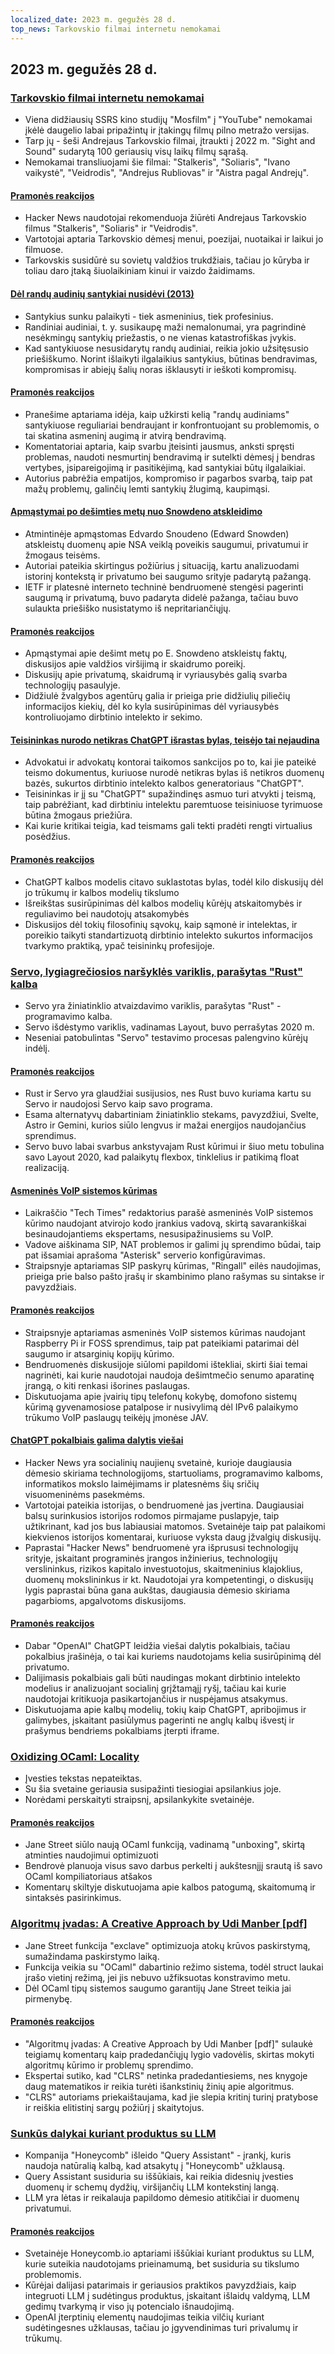 ```yaml
---
localized_date: 2023 m. gegužės 28 d.
top_news: Tarkovskio filmai internetu nemokamai
---
```


## 2023 m. gegužės 28 d.

### [Tarkovskio filmai internetu nemokamai](https://kottke.org/23/05/watch-tarkovskys-best-films-online-for-free)

- Viena didžiausių SSRS kino studijų "Mosfilm" į "YouTube" nemokamai įkėlė daugelio labai pripažintų ir įtakingų filmų pilno metražo versijas.
- Tarp jų - šeši Andrejaus Tarkovskio filmai, įtraukti į 2022 m. "Sight and Sound" sudarytą 100 geriausių visų laikų filmų sąrašą.
- Nemokamai transliuojami šie filmai: "Stalkeris", "Soliaris", "Ivano vaikystė", "Veidrodis", "Andrejus Rubliovas" ir "Aistra pagal Andrejų".

#### [Pramonės reakcijos](http://news.ycombinator.com/item?id=36096652)

- Hacker News naudotojai rekomenduoja žiūrėti Andrejaus Tarkovskio filmus "Stalkeris", "Soliaris" ir "Veidrodis".
- Vartotojai aptaria Tarkovskio dėmesį menui, poezijai, nuotaikai ir laikui jo filmuose.
- Tarkovskis susidūrė su sovietų valdžios trukdžiais, tačiau jo kūryba ir toliau daro įtaką šiuolaikiniam kinui ir vaizdo žaidimams.

#### [Dėl randų audinių santykiai nusidėvi (2013)](https://gist.github.com/gtallen1187/27a585fcf36d6e657db2)

- Santykius sunku palaikyti - tiek asmeninius, tiek profesinius.
- Randiniai audiniai, t. y. susikaupę maži nemalonumai, yra pagrindinė nesėkmingų santykių priežastis, o ne vienas katastrofiškas įvykis.
- Kad santykiuose nesusidarytų randų audiniai, reikia jokio užsitęsusio priešiškumo. Norint išlaikyti ilgalaikius santykius, būtinas bendravimas, kompromisas ir abiejų šalių noras išklausyti ir ieškoti kompromisų.

#### [Pramonės reakcijos](http://news.ycombinator.com/item?id=36093954)

- Pranešime aptariama idėja, kaip užkirsti kelią "randų audiniams" santykiuose reguliariai bendraujant ir konfrontuojant su problemomis, o tai skatina asmeninį augimą ir atvirą bendravimą.
- Komentatoriai aptaria, kaip svarbu įteisinti jausmus, anksti spręsti problemas, naudoti nesmurtinį bendravimą ir sutelkti dėmesį į bendras vertybes, įsipareigojimą ir pasitikėjimą, kad santykiai būtų ilgalaikiai.
- Autorius pabrėžia empatijos, kompromiso ir pagarbos svarbą, taip pat mažų problemų, galinčių lemti santykių žlugimą, kaupimąsi.

#### [Apmąstymai po dešimties metų nuo Snowdeno atskleidimo](https://www.ietf.org/archive/id/draft-farrell-tenyearsafter-00.html)

- Atmintinėje apmąstomas Edvardo Snoudeno (Edward Snowden) atskleistų duomenų apie NSA veiklą poveikis saugumui, privatumui ir žmogaus teisėms.
- Autoriai pateikia skirtingus požiūrius į situaciją, kartu analizuodami istorinį kontekstą ir privatumo bei saugumo srityje padarytą pažangą.
- IETF ir platesnė interneto techninė bendruomenė stengėsi pagerinti saugumą ir privatumą, buvo padaryta didelė pažanga, tačiau buvo sulaukta priešiško nusistatymo iš nepritariančiųjų.

#### [Pramonės reakcijos](http://news.ycombinator.com/item?id=36097082)

- Apmąstymai apie dešimt metų po E. Snowdeno atskleistų faktų, diskusijos apie valdžios viršijimą ir skaidrumo poreikį.
- Diskusijų apie privatumą, skaidrumą ir vyriausybės galią svarba technologijų pasaulyje.
- Didžiulė žvalgybos agentūrų galia ir prieiga prie didžiulių piliečių informacijos kiekių, dėl ko kyla susirūpinimas dėl vyriausybės kontroliuojamo dirbtinio intelekto ir sekimo.

#### [Teisininkas nurodo netikras ChatGPT išrastas bylas, teisėjo tai nejaudina](https://simonwillison.net/2023/May/27/lawyer-chatgpt/)

- Advokatui ir advokatų kontorai taikomos sankcijos po to, kai jie pateikė teismo dokumentus, kuriuose nurodė netikras bylas iš netikros duomenų bazės, sukurtos dirbtinio intelekto kalbos generatoriaus "ChatGPT".
- Teisininkas ir jį su "ChatGPT" supažindinęs asmuo turi atvykti į teismą, taip pabrėžiant, kad dirbtiniu intelektu paremtuose teisiniuose tyrimuose būtina žmogaus priežiūra.
- Kai kurie kritikai teigia, kad teismams gali tekti pradėti rengti virtualius posėdžius.

#### [Pramonės reakcijos](http://news.ycombinator.com/item?id=36097900)

- ChatGPT kalbos modelis citavo suklastotas bylas, todėl kilo diskusijų dėl jo trūkumų ir kalbos modelių tikslumo
- Išreikštas susirūpinimas dėl kalbos modelių kūrėjų atskaitomybės ir reguliavimo bei naudotojų atsakomybės
- Diskusijos dėl tokių filosofinių sąvokų, kaip sąmonė ir intelektas, ir poreikio taikyti standartizuotą dirbtinio intelekto sukurtos informacijos tvarkymo praktiką, ypač teisininkų profesijoje.

### [Servo, lygiagrečiosios naršyklės variklis, parašytas "Rust" kalba](https://servo.org/)

- Servo yra žiniatinklio atvaizdavimo variklis, parašytas "Rust" - programavimo kalba.
- Servo išdėstymo variklis, vadinamas Layout, buvo perrašytas 2020 m.
- Neseniai patobulintas "Servo" testavimo procesas palengvino kūrėjų indėlį.

#### [Pramonės reakcijos](http://news.ycombinator.com/item?id=36092852)

- Rust ir Servo yra glaudžiai susijusios, nes Rust buvo kuriama kartu su Servo ir naudojosi Servo kaip savo programa.
- Esama alternatyvų dabartiniam žiniatinklio stekams, pavyzdžiui, Svelte, Astro ir Gemini, kurios siūlo lengvus ir mažai energijos naudojančius sprendimus.
- Servo buvo labai svarbus ankstyvajam Rust kūrimui ir šiuo metu tobulina savo Layout 2020, kad palaikytų flexbox, tinklelius ir patikimą float realizaciją.

#### [Asmeninės VoIP sistemos kūrimas](https://www.sacredheartsc.com/blog/building-a-personal-voip-system/)

- Laikraščio "Tech Times" redaktorius parašė asmeninės VoIP sistemos kūrimo naudojant atvirojo kodo įrankius vadovą, skirtą savarankiškai besinaudojantiems ekspertams, nesusipažinusiems su VoIP.
- Vadove aiškinama SIP, NAT problemos ir galimi jų sprendimo būdai, taip pat išsamiai aprašoma "Asterisk" serverio konfigūravimas.
- Straipsnyje aptariamas SIP paskyrų kūrimas, "Ringall" eilės naudojimas, prieiga prie balso pašto įrašų ir skambinimo plano rašymas su sintakse ir pavyzdžiais.

#### [Pramonės reakcijos](http://news.ycombinator.com/item?id=36092718)

- Straipsnyje aptariamas asmeninės VoIP sistemos kūrimas naudojant Raspberry Pi ir FOSS sprendimus, taip pat pateikiami patarimai dėl saugumo ir atsarginių kopijų kūrimo.
- Bendruomenės diskusijoje siūlomi papildomi ištekliai, skirti šiai temai nagrinėti, kai kurie naudotojai naudoja dešimtmečio senumo aparatinę įrangą, o kiti renkasi išorines paslaugas.
- Diskutuojama apie įvairių tipų telefonų kokybę, domofono sistemų kūrimą gyvenamosiose patalpose ir nusivylimą dėl IPv6 palaikymo trūkumo VoIP paslaugų teikėjų įmonėse JAV.

#### [ChatGPT pokalbiais galima dalytis viešai](https://chat.openai.com/share/66169853-d00a-4b05-abce-8f82c6d8c868)

- Hacker News yra socialinių naujienų svetainė, kurioje daugiausia dėmesio skiriama technologijoms, startuoliams, programavimo kalboms, informatikos mokslo laimėjimams ir platesnėms šių sričių visuomeninėms pasekmėms.
- Vartotojai pateikia istorijas, o bendruomenė jas įvertina. Daugiausiai balsų surinkusios istorijos rodomos pirmajame puslapyje, taip užtikrinant, kad jos bus labiausiai matomos. Svetainėje taip pat palaikomi kiekvienos istorijos komentarai, kuriuose vyksta daug įžvalgių diskusijų.
- Paprastai "Hacker News" bendruomenė yra išprususi technologijų srityje, įskaitant programinės įrangos inžinierius, technologijų verslininkus, rizikos kapitalo investuotojus, skaitmeninius klajoklius, duomenų mokslininkus ir kt. Naudotojai yra kompetentingi, o diskusijų lygis paprastai būna gana aukštas, daugiausia dėmesio skiriama pagarbioms, apgalvotoms diskusijoms.

#### [Pramonės reakcijos](http://news.ycombinator.com/item?id=36091388)

- Dabar "OpenAI" ChatGPT leidžia viešai dalytis pokalbiais, tačiau pokalbius įrašinėja, o tai kai kuriems naudotojams kelia susirūpinimą dėl privatumo.
- Dalijimasis pokalbiais gali būti naudingas mokant dirbtinio intelekto modelius ir analizuojant socialinį grįžtamąjį ryšį, tačiau kai kurie naudotojai kritikuoja pasikartojančius ir nuspėjamus atsakymus.
- Diskutuojama apie kalbų modelių, tokių kaip ChatGPT, apribojimus ir galimybes, įskaitant pasiūlymus pagerinti ne anglų kalbų išvestį ir prašymus bendriems pokalbiams įterpti iframe.

### [Oxidizing OCaml: Locality](https://blog.janestreet.com/oxidizing-ocaml-locality/)

- Įvesties tekstas nepateiktas.
- Su šia svetaine geriausia susipažinti tiesiogiai apsilankius joje.
- Norėdami perskaityti straipsnį, apsilankykite svetainėje.

#### [Pramonės reakcijos](http://news.ycombinator.com/item?id=36094799)

- Jane Street siūlo naują OCaml funkciją, vadinamą "unboxing", skirtą atminties naudojimui optimizuoti
- Bendrovė planuoja visus savo darbus perkelti į aukštesnįjį srautą iš savo OCaml kompiliatoriaus atšakos
- Komentarų skiltyje diskutuojama apie kalbos patogumą, skaitomumą ir sintaksės pasirinkimus.

### [Algoritmų įvadas: A Creative Approach by Udi Manber [pdf]](https://doc.lagout.org/science/0_Computer%20Science/2_Algorithms/Introduction%20to%20Algorithms_%20A%20Creative%20Approach%20%5BManber%201989-01-11%5D.pdf)

- Jane Street funkcija "exclave" optimizuoja atokų krūvos paskirstymą, sumažindama paskirstymo laiką.
- Funkcija veikia su "OCaml" dabartinio režimo sistema, todėl struct laukai įrašo vietinį režimą, jei jis nebuvo užfiksuotas konstravimo metu.
- Dėl OCaml tipų sistemos saugumo garantijų Jane Street teikia jai pirmenybę.

#### [Pramonės reakcijos](http://news.ycombinator.com/item?id=36096305)

- "Algoritmų įvadas: A Creative Approach by Udi Manber [pdf]" sulaukė teigiamų komentarų kaip pradedančiųjų lygio vadovėlis, skirtas mokyti algoritmų kūrimo ir problemų sprendimo.
- Ekspertai sutiko, kad "CLRS" netinka pradedantiesiems, nes knygoje daug matematikos ir reikia turėti išankstinių žinių apie algoritmus.
- "CLRS" autoriams priekaištaujama, kad jie slepia kritinį turinį pratybose ir reiškia elitistinį sargų požiūrį į skaitytojus.

### [Sunkūs dalykai kuriant produktus su LLM](https://www.honeycomb.io/blog/hard-stuff-nobody-talks-about-llm)

- Kompanija "Honeycomb" išleido "Query Assistant" - įrankį, kuris naudoja natūralią kalbą, kad atsakytų į "Honeycomb" užklausą.
- Query Assistant susiduria su iššūkiais, kai reikia didesnių įvesties duomenų ir schemų dydžių, viršijančių LLM kontekstinį langą.
- LLM yra lėtas ir reikalauja papildomo dėmesio atitikčiai ir duomenų privatumui.

#### [Pramonės reakcijos](http://news.ycombinator.com/item?id=36096811)

- Svetainėje Honeycomb.io aptariami iššūkiai kuriant produktus su LLM, kurie suteikia naudotojams prieinamumą, bet susiduria su tikslumo problemomis.
- Kūrėjai dalijasi patarimais ir geriausios praktikos pavyzdžiais, kaip integruoti LLM į sudėtingus produktus, įskaitant išlaidų valdymą, LLM gedimų tvarkymą ir viso jų potencialo išnaudojimą.
- OpenAI įterptinių elementų naudojimas teikia vilčių kuriant sudėtingesnes užklausas, tačiau jo įgyvendinimas turi privalumų ir trūkumų.
